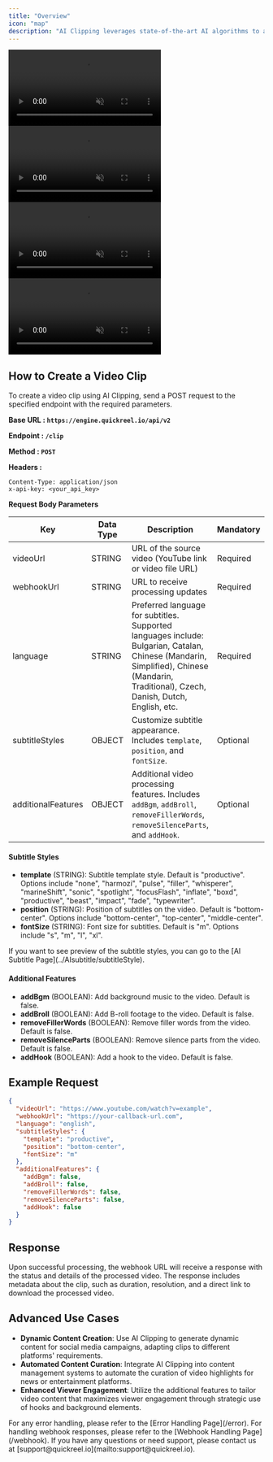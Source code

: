```yaml
---
title: "Overview"
icon: "map"
description: "AI Clipping leverages state-of-the-art AI algorithms to automatically detect and extract the most engaging moments from your videos. This tool is perfect for creating highlight reels, trailers, or social media snippets, ensuring your audience remains captivated by the best parts of your content. The AI is trained to recognize key moments based on visual and audio cues, making it highly effective for diverse content types."
---
```


<div
  style={{
    display: "flex",
    flexWrap: "wrap",
    gap: "12px",
  }}
>
  <div style={{ textAlign: "center" }}>
  <video
    autoPlay
    muted
    loop
    playsInline
    style={{ width: "170px", borderRadius: "12px" }}
    src="https://d4up8b6dpeb61.cloudfront.net/framer/ai_clip_landing_page_1.mp4"
  ></video>
</div>
<div style={{ textAlign: "center" }}>
    <video
    autoPlay
    muted
    loop
    playsInline
    style={{ width: "170px",  borderRadius: "12px" }}
    src="https://d4up8b6dpeb61.cloudfront.net/framer/ai_clip_landing_page_2.mp4"

> </video>

</div>
<div style={{ textAlign: "center" }}>
    <video
    autoPlay
    muted
    loop
    playsInline
    style={{ width: "170px",  borderRadius: "12px" }}
    src="https://d4up8b6dpeb61.cloudfront.net/framer/ai_clip_landing_page_3.mp4"

> </video>

</div>
<div style={{ textAlign: "center" }}>
    <video
    autoPlay
    muted
    loop
    playsInline
    style={{ width: "170px",  borderRadius: "12px" }}
    src="https://d4up8b6dpeb61.cloudfront.net/framer/ai_clip_landing_page_4.mp4"

> </video>

  </div>
</div>

## How to Create a Video Clip

To create a video clip using AI Clipping, send a POST request to the specified endpoint with the required parameters.

**Base URL : `https://engine.quickreel.io/api/v2`**

**Endpoint : `/clip`**

**Method : `POST`**

**Headers :**

```plaintext
Content-Type: application/json
x-api-key: <your_api_key>
```

**Request Body Parameters**

| Key                | Data Type | Description                                                                                                                                                                             | Mandatory |
| ------------------ | --------- | --------------------------------------------------------------------------------------------------------------------------------------------------------------------------------------- | --------- |
| videoUrl           | STRING    | URL of the source video (YouTube link or video file URL)                                                                                                                                | Required  |
| webhookUrl         | STRING    | URL to receive processing updates                                                                                                                                                       | Required  |
| language           | STRING    | Preferred language for subtitles. Supported languages include: Bulgarian, Catalan, Chinese (Mandarin, Simplified), Chinese (Mandarin, Traditional), Czech, Danish, Dutch, English, etc. | Required  |
| subtitleStyles     | OBJECT    | Customize subtitle appearance. Includes `template`, `position`, and `fontSize`.                                                                                                         | Optional  |
| additionalFeatures | OBJECT    | Additional video processing features. Includes `addBgm`, `addBroll`, `removeFillerWords`, `removeSilenceParts`, and `addHook`.                                                          | Optional  |

#### Subtitle Styles

- **template** (STRING): Subtitle template style. Default is "productive". Options include "none", "harmozi", "pulse", "filler", "whisperer", "marineShift", "sonic", "spotlight", "focusFlash", "inflate", "boxd", "productive", "beast", "impact", "fade", "typewriter".
- **position** (STRING): Position of subtitles on the video. Default is "bottom-center". Options include "bottom-center", "top-center", "middle-center".
- **fontSize** (STRING): Font size for subtitles. Default is "m". Options include "s", "m", "l", "xl".

<Info>
  If you want to see preview of the subtitle styles, you can go to the [AI
  Subtitle Page](../AIsubtitle/subtitleStyle).
</Info>

#### Additional Features

- **addBgm** (BOOLEAN): Add background music to the video. Default is false.
- **addBroll** (BOOLEAN): Add B-roll footage to the video. Default is false.
- **removeFillerWords** (BOOLEAN): Remove filler words from the video. Default is false.
- **removeSilenceParts** (BOOLEAN): Remove silence parts from the video. Default is false.
- **addHook** (BOOLEAN): Add a hook to the video. Default is false.

## Example Request

```json
{
  "videoUrl": "https://www.youtube.com/watch?v=example",
  "webhookUrl": "https://your-callback-url.com",
  "language": "english",
  "subtitleStyles": {
    "template": "productive",
    "position": "bottom-center",
    "fontSize": "m"
  },
  "additionalFeatures": {
    "addBgm": false,
    "addBroll": false,
    "removeFillerWords": false,
    "removeSilenceParts": false,
    "addHook": false
  }
}
```

## Response

Upon successful processing, the webhook URL will receive a response with the status and details of the processed video. The response includes metadata about the clip, such as duration, resolution, and a direct link to download the processed video.

## Advanced Use Cases

- **Dynamic Content Creation**: Use AI Clipping to generate dynamic content for social media campaigns, adapting clips to different platforms' requirements.
- **Automated Content Curation**: Integrate AI Clipping into content management systems to automate the curation of video highlights for news or entertainment platforms.
- **Enhanced Viewer Engagement**: Utilize the additional features to tailor video content that maximizes viewer engagement through strategic use of hooks and background elements.

<Info>
  For any error handling, please refer to the [Error Handling Page](/error).
</Info>
<Info>
  For handling webhook responses, please refer to the [Webhook Handling
  Page](/webhook).
</Info>

<Note>
  If you have any questions or need support, please contact us at
  [support@quickreel.io](mailto:support@quickreel.io).
</Note>
